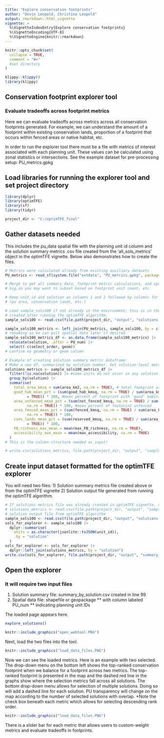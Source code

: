 ```yaml
---
title: "Explore conservation footprints"
author: "Devin Leopold, Christina Leopold"
output: rmarkdown::html_vignette
vignette: >
  %\VignetteIndexEntry{Explore conservation footprints}
  %\VignetteEncoding{UTF-8}
  %\VignetteEngine{knitr::rmarkdown}
---
```


```r
knitr::opts_chunk$set(
  collapse = TRUE,
  comment = "#>"
  #set directory
)
```
```r
klippy::klippy()
library(klippy)
```
## Conservation footprint explorer tool
### Evaluate tradeoffs across footprint metrics
Here we can evaluate tradeoffs across metrics across all conservation footprints
generated. For example, we can understand the amount of a footprint within existing
conservation lands, proportion of a footprint that occurs within fenced areas or native
habitat, etc.

In order to run the explorer tool there must be a file with metrics of interest
associated with each planning unit. These values can be calculated using zonal
statistics or intersections.
See the example dataset for pre-processing setup: PU_metrics.gpkg

## Load libraries for running the explorer tool and set project directory

```r
library(dplyr)
library(optimTFE)
library(sf)
library(tidyr)

project_dir <- "C:/optimTFE_final"
```

## Gather datasets needed
This includes the pu_data spatial file with the planning unit id column and the 
solution summary metrics .csv file created from the 'all_sols_metrics' object in
the optimTFE vignette. Below also demonstrates how to create the files.

```r
# Metrics were calculated already from existing auxiliary datasets
PU_metrics <- read_sf(system.file("extdata", "PU_metrics.gpkg", package = "optimTFE"))

# Merge to get all summary data, footprint metric calculations, and spatial data. This could get
# big,so you may want to subset based on footprint unit count, etc.

# Keep unit_id and solution as columns 1 and 2 followed by columns for getting summary stats 
# (pu area, conservation lands, etc.)

# Load sample_sols100 if not already in the environment; this is in the output folder
# created after running the optimTFE algorithm.
sample_sols100 <- read.csv(file.path(project_dir, "output", "solutions.csv"))

sample_sols100_metrics <- left_join(PU_metrics, sample_sols100, by = c("PU_num" = "unit_id"))
# renaming so we can pull spatial data later if desired
sample_sols100_metrics_df <- as.data.frame(sample_sols100_metrics) |>
  relocate(solution, .after = PU_num) |>
  select(-c(select_order, geom))
# confirm no geometry or geom column

# Example of creating solution summary metric dataframe:
# Make a new df, summarized by solution number. Get solution-level metrics:
solutions_metrics <- sample_sols100_metrics_df |>
  filter(!is.na(solution)) |> #some units do not occur in any solution
  group_by(solution) |>
  summarise(
    total_area_kmsq = sum(area_km2, na.rm = TRUE), # total footprint area
    good_hab_mean_pct = (sum(good_hab_kmsq, na.rm = TRUE) / sum(area_km2, na.rm 
          = TRUE)) * 100, #mean percent of footprint with 'good' habitat
    area_unfenced_mean_pct = (sum(not_fenced_kmsq, na.rm = TRUE) / sum(area_km2,
          na.rm = TRUE)) * 100, #mean percent of footprint unfenced
    area_fenced_mean_pct = (sum(fenced_kmsq, na.rm = TRUE) / sum(area_km2,
          na.rm = TRUE)) * 100,
    cons_lands_mean_pct = (sum(reserved_kmsq, na.rm = TRUE) / sum(area_km2, na.rm 
          = TRUE)) * 100,
    FB_richness_max_mean = mean(max_FB_richness, na.rm = TRUE),
    accessibility_max_mean = mean(max_accessibility, na.rm = TRUE)
  )
# This is the column structure needed as input!

# write.csv(solutions_metrics, file.path(project_dir, "output", "sample_sols100_metrics.csv" ))
```
## Create input dataset formatted for the optimTFE explorer
You will need two files:
1) Solution summary metrics file created above or from the optimTFE vignette
2) Solution output file generated from running the optimTFE algorithm.

```r
# If solutions metrics file was already created in optimTFE vignette, read-in dataset:
# solutions_metrics <- read.csv(file.path(project_dir, "output", "sample_sols100_metrics.csv"))|> dplyr::select(-X)
# solution output file from optimTFE algorithm
sample_sols100 <- read.csv(file.path(project_dir, "output", "solutions.csv"))
sols_for_explorer <- sample_sols100 |>
  dplyr::summarise(
    units = as.character(jsonlite::toJSON(unit_id)),
    .by = "solution"
  )
sols_for_explorer <- sols_for_explorer |>
  dplyr::left_join(solutions_metrics, by = "solution")
write.csv(sols_for_explorer, file.path(project_dir, "output", "summary_by_solution.csv"), row.names = FALSE)
```

## Open the explorer

### It will require two input files
1) Solution summary file: summary_by_solution.csv created in line 99
2) Spatial data file: shapefile or geopackage ** with column labeled PU_num ** indicating
planning unit IDs

The loaded page appears here.
```r
explore_solutions()
```
```r
knitr::include_graphics("open_webtool.PNG")
```

Next, load the two files into the tool.

```r
knitr::include_graphics("load_data_files.PNG")
```

Now we can see the loaded metrics. Here is an example with two selected. The drop-down
menu on the bottom left shows the top-ranked conservation footprint when we balance
for a footprint across two metrics. 
The top-ranked footprint is presented in the map and the dashed red line in the graphs
show where the selection metrics fall across all solutions.
The bottom drop-down menu allows for selection of multiple solutions. Doing so will
add a dashed line for each solution. PU transparency will change on the map according
to the number of selected solutions with overlap.
*Note the check box beneath each metric which allows for selecting descending rank
order.
```r
knitr::include_graphics("load_data_files.PNG")
```

There is a slider bar for each metric that allows users to custom-weight metrics
and evaluate tradeoffs in footprints. 
